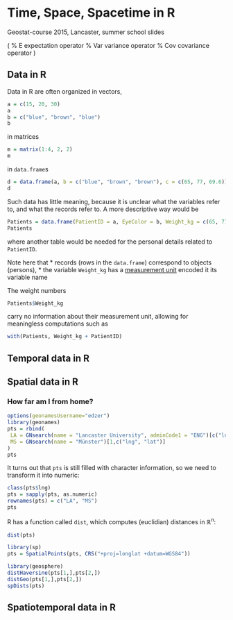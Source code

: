 # Time, Space, Spacetime in R

Geostat-course 2015, Lancaster, summer school slides

\(
\newcommand{\E}{{\rm E}}       % E expectation operator
\newcommand{\Var}{{\rm Var}}   % Var variance operator
\newcommand{\Cov}{{\rm Cov}}   % Cov covariance operator
\newcommand{\Cor}{{\rm Corr}}
\)

## Data in R
Data in R are often organized in vectors,
```r
a = c(15, 20, 30)
a
b = c("blue", "brown", "blue")
b
```
in matrices
```r
m = matrix(1:4, 2, 2)
m
```
in `data.frame`s
```r
d = data.frame(a, b = c("blue", "brown", "brown"), c = c(65, 77, 69.6))
d
```
Such data has little meaning, because it is unclear what the variables
refer to, and what the records refer to. A more descriptive way would be
```r
Patients = data.frame(PatientID = a, EyeColor = b, Weight_kg = c(65, 77, 69.6))
Patients
```
where another table would be needed for the personal details related
to `PatientID`.

Note here that
 * records (rows in the `data.frame`) correspond to objects (persons), 
 * the variable `Weight_kg` has a [measurement unit](http://www.bipm.org/en/measurement-units/ "BIPM") encoded it its variable name

The weight numbers
```r
Patients$Weight_kg
```
carry no information about their measurement unit, allowing for meaningless computations such
as
```r
with(Patients, Weight_kg + PatientID)
```



## Temporal data in R

## Spatial data in R

### How far am I from home?
```r
options(geonamesUsername="edzer")
library(geonames)
pts = rbind(
 LA = GNsearch(name = "Lancaster University", adminCode1 = "ENG")[c("lng", "lat")],
 MS = GNsearch(name = "Münster")[1,c("lng", "lat")]
)
pts
```
It turns out that `pts` is still filled with character information, so we need to
transform it into numeric:
```r
class(pts$lng)
pts = sapply(pts, as.numeric)
rownames(pts) = c("LA", "MS")
pts
```
R has a function called `dist`, which computes (euclidian) distances in $\mathbb{R}^n$:
```r
dist(pts)
```

```r
library(sp)
pts = SpatialPoints(pts, CRS("+proj=longlat +datum=WGS84"))
```

```r
library(geosphere)
distHaversine(pts[1,],pts[2,])
distGeo(pts[1,],pts[2,])
spDists(pts)
```

## Spatiotemporal data in R

